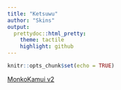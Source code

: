 ```yaml
---
title: "Ketsuwu"
author: "Skins"
output:
  prettydoc::html_pretty:
    theme: tactile
    highlight: github
---
```


```r
knitr::opts_chunk$set(echo = TRUE)
```

[MonkoKamui v2](https://monkosite.s3.us-west-2.amazonaws.com/MonkoKamui+v2.osk)
